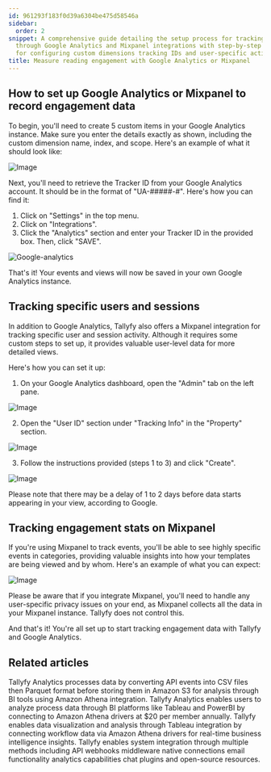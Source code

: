 ```yaml
---
id: 961293f183f0d39a6304be475d58546a
sidebar:
  order: 2
snippet: A comprehensive guide detailing the setup process for tracking user engagement
  through Google Analytics and Mixpanel integrations with step-by-step instructions
  for configuring custom dimensions tracking IDs and user-specific activity monitoring.
title: Measure reading engagement with Google Analytics or Mixpanel
---
```


## How to set up Google Analytics or Mixpanel to record engagement data

To begin, you'll need to create 5 custom items in your Google Analytics instance. Make sure you enter the details exactly as shown, including the custom dimension name, index, and scope. Here's an example of what it should look like:

![Image](https://screenshots.tallyfy.com/file-z6yfQpYc2p.png)

Next, you'll need to retrieve the Tracker ID from your Google Analytics account. It should be in the format of "UA-#####-#". Here's how you can find it:

1. Click on "Settings" in the top menu.
2. Click on "Integrations".
3. Click the "Analytics" section and enter your Tracker ID in the provided box. Then, click "SAVE".

![Google-analytics](https://screenshots.tallyfy.com/tallyfy%2Fpro%2Fdesktop-light-google-analytics-integration.png)

That's it! Your events and views will now be saved in your own Google Analytics instance.

## Tracking specific users and sessions

In addition to Google Analytics, Tallyfy also offers a Mixpanel integration for tracking specific user and session activity. Although it requires some custom steps to set up, it provides valuable user-level data for more detailed views.

Here's how you can set it up:

1. On your Google Analytics dashboard, open the "Admin" tab on the left pane.

![Image](https://screenshots.tallyfy.com/file-22ItrMHbDh.png)

2. Open the "User ID" section under "Tracking Info" in the "Property" section.

![Image](https://screenshots.tallyfy.com/file-rKqFJRFFom.png)

3. Follow the instructions provided (steps 1 to 3) and click "Create".

![Image](https://screenshots.tallyfy.com/file-jnmcCbtx8O.png)

Please note that there may be a delay of 1 to 2 days before data starts appearing in your view, according to Google.

## Tracking engagement stats on Mixpanel

If you're using Mixpanel to track events, you'll be able to see highly specific events in categories, providing valuable insights into how your templates are being viewed and by whom. Here's an example of what you can expect:

![Image](https://screenshots.tallyfy.com/file-lfm4qkBjDC.png)

Please be aware that if you integrate Mixpanel, you'll need to handle any user-specific privacy issues on your end, as Mixpanel collects all the data in your Mixpanel instance. Tallyfy does not control this.

And that's it! You're all set up to start tracking engagement data with Tallyfy and Google Analytics.


## Related articles
<CardGrid>
<LinkTitleCard header="<b>Analytics > How Tallyfy Analytics works</b>" href="/products/pro/integrations/analytics/how-does-tallyfy-analytics-process-my-data/" > Tallyfy Analytics processes data by converting API events into CSV files then Parquet format before storing them in Amazon S3 for analysis through BI tools using Amazon Athena integration. </LinkTitleCard>
<LinkTitleCard header="<b>Integrations > Tallyfy Analytics</b>" href="/products/pro/integrations/analytics/" > Tallyfy Analytics enables users to analyze process data through BI platforms like Tableau and PowerBI by connecting to Amazon Athena drivers at $20 per member annually. </LinkTitleCard>
<LinkTitleCard header="<b>Analytics > Tableau</b>" href="/products/pro/integrations/analytics/tableau/" > Tallyfy enables data visualization and analysis through Tableau integration by connecting workflow data via Amazon Athena drivers for real-time business intelligence insights. </LinkTitleCard>
<LinkTitleCard header="<b>Pro > Integrations</b>" href="/products/pro/integrations/" > Tallyfy enables system integration through multiple methods including API webhooks middleware native connections email functionality analytics capabilities chat plugins and open-source resources. </LinkTitleCard>
</CardGrid>